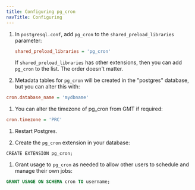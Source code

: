 ```yaml
---
title: Configuring pg_cron 
navTitle: Configuring
---
```


1. In `postgresql.conf`, add `pg_cron` to the `shared_preload_libraries` parameter: 

   ```ini
   shared_preload_libraries = 'pg_cron'
   ```
   
   If `shared_preload_libraries` has other extensions, then you can add `pg_cron` to the list. The order doesn't matter. 
   

1. Metadata tables for `pg_cron` will be created in the "postgres" database, but you can alter this with:
```ini
cron.database_name = 'mydbname'
```

1. You can alter the timezone of pg_cron from GMT if required: 
```ini
cron.timezone = 'PRC'
```

1. Restart Postgres.


1. Create the `pg_cron` extension in your database:

  ```shell
  CREATE EXTENSION pg_cron;
  ```

1. Grant usage to `pg_cron` as needed to allow other users to schedule and manage their own jobs:
```sql
GRANT USAGE ON SCHEMA cron TO username;
```